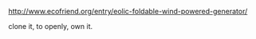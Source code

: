 http://www.ecofriend.org/entry/eolic-foldable-wind-powered-generator/

{{Stub}} 
clone it, to openly, own it.